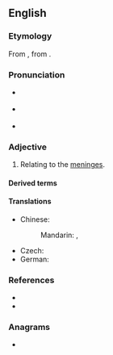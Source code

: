 ==English==

===Etymology===
From {{af|en|mēningeus|-al|lang1=NL.}}, from {{af|la|mēninga|-eus|t1=membrane covering the brain|pos2=adjectival suffix|nocat=1}}.

===Pronunciation===
* {{a|RP}} {{IPA|en|/mɪˈnɪn.d͡ʒi.əl/}}
* {{a|GA}} {{IPA|en|/ˌmɛn.ənˈd͡ʒi.əl/}}
* {{rhymes|en|ɪndʒiəl|iːəl}}

===Adjective===
{{en-adj|-}}

# {{lb|en|anatomy|relational}} Relating to the [[meninx|meninges]].

====Derived terms====
{{col5|en
|meningeal artery
|meningeally
|nonmeningeal
|intrameningeal
|extrameningeal
|submeningeal
|parameningeal
|perimeningeal
|intermeningeal
|pachymeningeal
|neuromeningeal
|cerebromeningeal
|corticomeningeal}}

====Translations====
{{trans-top|relating to the meninges}}
* Chinese:
*: Mandarin: {{t+|zh|腦膜|alt=腦膜的|sc=Hant}}, {{t+|zh|脑膜|alt=脑膜的|sc=Hans|tr=nǎomó de}}
{{trans-mid}}
* Czech: {{t|cs|meningeální}}
* German: {{t+|de|Hirnhaut|alt=Hirnhaut-}}
{{trans-bottom}}

===References===
* {{R:Lexico}}
* {{R:MWO}}

===Anagrams===
* {{anagrams|en|a=aeegilmnn|Mengelian|enameling|malengine}}